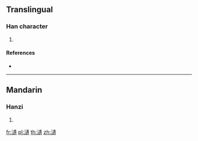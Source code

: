 ==Translingual==

===Han character===
{{Han char|rn=85|rad=水|as=16|sn=19|four=35138|canj=EYLC}}

# {{defn|Han|sort=水16}}

====References====
* {{Han ref|kx=0660.140|dkj=18666|dj=1070.070|hdz=31784.030|uh=7022|ud=28706|bh=F262|bd=62050}}

----

==Mandarin==

===Hanzi===
{{cmn-hanzi|pin=[[wéi]] ([[wei2]])|wg=wei<sup>2</sup>}}

# {{defn|lang=cmn|sort=水16}}

[[fr:瀢]]
[[pl:瀢]]
[[th:瀢]]
[[zh:瀢]]